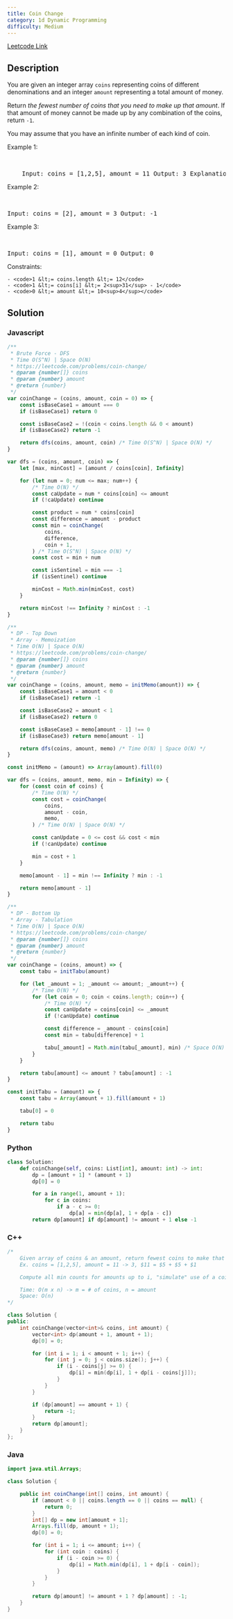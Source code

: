 ```yaml
---
title: Coin Change
category: 1d Dynamic Programming
difficulty: Medium
---
```


<Callout>

[Leetcode Link](https://leetcode.com/problems/coin-change)

</Callout>

## Description

You are given an integer array <code>coins</code> representing coins of different denominations and an integer <code>amount</code> representing a total amount of money.

Return _the fewest number of coins that you need to make up that amount_. If that amount of money cannot be made up by any combination of the coins, return <code>-1</code>.

You may assume that you have an infinite number of each kind of coin.

Example 1:

<br />
<pre className="overflow-x-auto">
	Input: coins = [1,2,5], amount = 11 Output: 3 Explanation: 11 = 5 + 5 + 1
</pre>

Example 2:

<br />
<pre className="overflow-x-auto">Input: coins = [2], amount = 3 Output: -1</pre>

Example 3:

<br />
<pre className="overflow-x-auto">Input: coins = [1], amount = 0 Output: 0</pre>

Constraints:

    - <code>1 &lt;= coins.length &lt;= 12</code>
    - <code>1 &lt;= coins[i] &lt;= 2<sup>31</sup> - 1</code>
    - <code>0 &lt;= amount &lt;= 10<sup>4</sup></code>

## Solution

### Javascript

```javascript
/**
 * Brute Force - DFS
 * Time O(S^N) | Space O(N)
 * https://leetcode.com/problems/coin-change/
 * @param {number[]} coins
 * @param {number} amount
 * @return {number}
 */
var coinChange = (coins, amount, coin = 0) => {
	const isBaseCase1 = amount === 0
	if (isBaseCase1) return 0

	const isBaseCase2 = !(coin < coins.length && 0 < amount)
	if (isBaseCase2) return -1

	return dfs(coins, amount, coin) /* Time O(S^N) | Space O(N) */
}

var dfs = (coins, amount, coin) => {
	let [max, minCost] = [amount / coins[coin], Infinity]

	for (let num = 0; num <= max; num++) {
		/* Time O(N) */
		const caUpdate = num * coins[coin] <= amount
		if (!caUpdate) continue

		const product = num * coins[coin]
		const difference = amount - product
		const min = coinChange(
			coins,
			difference,
			coin + 1,
		) /* Time O(S^N) | Space O(N) */
		const cost = min + num

		const isSentinel = min === -1
		if (isSentinel) continue

		minCost = Math.min(minCost, cost)
	}

	return minCost !== Infinity ? minCost : -1
}

/**
 * DP - Top Down
 * Array - Memoization
 * Time O(N) | Space O(N)
 * https://leetcode.com/problems/coin-change/
 * @param {number[]} coins
 * @param {number} amount
 * @return {number}
 */
var coinChange = (coins, amount, memo = initMemo(amount)) => {
	const isBaseCase1 = amount < 0
	if (isBaseCase1) return -1

	const isBaseCase2 = amount < 1
	if (isBaseCase2) return 0

	const isBaseCase3 = memo[amount - 1] !== 0
	if (isBaseCase3) return memo[amount - 1]

	return dfs(coins, amount, memo) /* Time O(N) | Space O(N) */
}

const initMemo = (amount) => Array(amount).fill(0)

var dfs = (coins, amount, memo, min = Infinity) => {
	for (const coin of coins) {
		/* Time O(N) */
		const cost = coinChange(
			coins,
			amount - coin,
			memo,
		) /* Time O(N) | Space O(N) */

		const canUpdate = 0 <= cost && cost < min
		if (!canUpdate) continue

		min = cost + 1
	}

	memo[amount - 1] = min !== Infinity ? min : -1

	return memo[amount - 1]
}

/**
 * DP - Bottom Up
 * Array - Tabulation
 * Time O(N) | Space O(N)
 * https://leetcode.com/problems/coin-change/
 * @param {number[]} coins
 * @param {number} amount
 * @return {number}
 */
var coinChange = (coins, amount) => {
	const tabu = initTabu(amount)

	for (let _amount = 1; _amount <= amount; _amount++) {
		/* Time O(N) */
		for (let coin = 0; coin < coins.length; coin++) {
			/* Time O(N) */
			const canUpdate = coins[coin] <= _amount
			if (!canUpdate) continue

			const difference = _amount - coins[coin]
			const min = tabu[difference] + 1

			tabu[_amount] = Math.min(tabu[_amount], min) /* Space O(N) */
		}
	}

	return tabu[amount] <= amount ? tabu[amount] : -1
}

const initTabu = (amount) => {
	const tabu = Array(amount + 1).fill(amount + 1)

	tabu[0] = 0

	return tabu
}
```

### Python

```python
class Solution:
    def coinChange(self, coins: List[int], amount: int) -> int:
        dp = [amount + 1] * (amount + 1)
        dp[0] = 0

        for a in range(1, amount + 1):
            for c in coins:
                if a - c >= 0:
                    dp[a] = min(dp[a], 1 + dp[a - c])
        return dp[amount] if dp[amount] != amount + 1 else -1

```

### C++

```cpp
/*
    Given array of coins & an amount, return fewest coins to make that amount
    Ex. coins = [1,2,5], amount = 11 -> 3, $11 = $5 + $5 + $1

    Compute all min counts for amounts up to i, "simulate" use of a coin

    Time: O(m x n) -> m = # of coins, n = amount
    Space: O(n)
*/

class Solution {
public:
    int coinChange(vector<int>& coins, int amount) {
        vector<int> dp(amount + 1, amount + 1);
        dp[0] = 0;

        for (int i = 1; i < amount + 1; i++) {
            for (int j = 0; j < coins.size(); j++) {
                if (i - coins[j] >= 0) {
                    dp[i] = min(dp[i], 1 + dp[i - coins[j]]);
                }
            }
        }

        if (dp[amount] == amount + 1) {
            return -1;
        }
        return dp[amount];
    }
};

```

### Java

```java
import java.util.Arrays;

class Solution {

    public int coinChange(int[] coins, int amount) {
        if (amount < 0 || coins.length == 0 || coins == null) {
            return 0;
        }
        int[] dp = new int[amount + 1];
        Arrays.fill(dp, amount + 1);
        dp[0] = 0;

        for (int i = 1; i <= amount; i++) {
            for (int coin : coins) {
                if (i - coin >= 0) {
                    dp[i] = Math.min(dp[i], 1 + dp[i - coin]);
                }
            }
        }

        return dp[amount] != amount + 1 ? dp[amount] : -1;
    }
}

```
